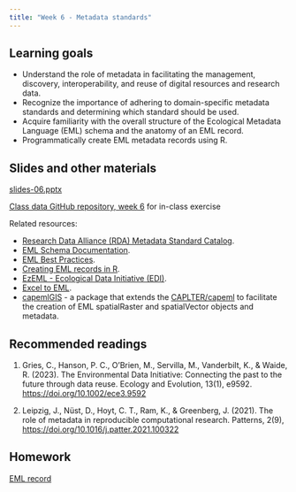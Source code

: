 ```yaml
---
title: "Week 6 - Metadata standards"
---
```


## Learning goals

-   Understand the role of metadata in facilitating the management, discovery, interoperability, and reuse of digital resources and research data.
-   Recognize the importance of adhering to domain-specific metadata standards and determining which standard should be used.
-   Acquire familiarity with the overall structure of the Ecological Metadata Language (EML) schema and the anatomy of an EML record.
-   Programmatically create EML metadata records using R.

## Slides and other materials

[slides-06.pptx](slides-06.pptx)

[Class data GitHub repository, week 6](https://github.com/UCSB-Library-Research-Data-Services/bren-meds213-spring-2023-class-data/tree/main/week6) for in-class exercise

Related resources:

-   [Research Data Alliance (RDA) Metadata Standard Catalog](https://rdamsc.bath.ac.uk).
-   [EML Schema Documentation](https://eml.ecoinformatics.org/).
-   [EML Best Practices](https://ediorg.github.io/data-package-best-practices/eml-best-practices.html).
-   [Creating EML records in R](https://github.com/ropensci/EML).
-   [EzEML - Ecological Data Initiative (EDI)](https://ezeml.edirepository.org/).
-   [Excel to EML](https://github.com/lkuiucsb/Excel-to-EML).
-   [capemlGIS](https://caplter.github.io/capemlGIS/) - a package that extends the [CAPLTER/capeml](https://github.com/CAPLTER/capeml) to facilitate the creation of EML spatialRaster and spatialVector objects and metadata.

## Recommended readings

1.  Gries, C., Hanson, P. C., O'Brien, M., Servilla, M., Vanderbilt, K., & Waide, R. (2023). The Environmental Data Initiative: Connecting the past to the future through data reuse. Ecology and Evolution, 13(1), e9592. <https://doi.org/10.1002/ece3.9592>

2.  Leipzig, J., Nüst, D., Hoyt, C. T., Ram, K., & Greenberg, J. (2021). The role of metadata in reproducible computational research. Patterns, 2(9), <https://doi.org/10.1016/j.patter.2021.100322>

## Homework

[EML record](hw-06.qmd)
